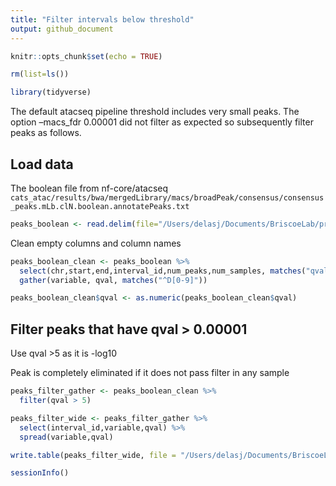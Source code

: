 ```yaml
---
title: "Filter intervals below threshold"
output: github_document
---
```


```r
knitr::opts_chunk$set(echo = TRUE)
```


```r

rm(list=ls())

library(tidyverse)

```

The default atacseq pipeline threshold includes very small peaks. The option --macs_fdr 0.00001 did not filter as expected so subsequently filter peaks as follows.


## Load data

The boolean file from nf-core/atacseq `cats_atac/results/bwa/mergedLibrary/macs/broadPeak/consensus/consensus_peaks.mLb.clN.boolean.annotatePeaks.txt`
  

```r

peaks_boolean <- read.delim(file="/Users/delasj/Documents/BriscoeLab/project_DV_ATAC_reproduce_analysis/inputs_cats-atac_1/consensus_peaks.mLb.clN.boolean.annotatePeaks.txt",header=TRUE, stringsAsFactors = FALSE)

```

Clean empty columns and column names

```r

peaks_boolean_clean <- peaks_boolean %>%
  select(chr,start,end,interval_id,num_peaks,num_samples, matches("qval$")) %>%
  gather(variable, qval, matches("^D[0-9]"))

peaks_boolean_clean$qval <- as.numeric(peaks_boolean_clean$qval)

```


## Filter peaks that have qval > 0.00001

Use qval >5 as it is -log10

Peak is completely eliminated if it does not pass filter in any sample

```r

peaks_filter_gather <- peaks_boolean_clean %>%
  filter(qval > 5)

peaks_filter_wide <- peaks_filter_gather %>%
  select(interval_id,variable,qval) %>%
  spread(variable,qval)

write.table(peaks_filter_wide, file = "/Users/delasj/Documents/BriscoeLab/project_DV_ATAC_reproduce_analysis/outputs_cats-atac_1/consensus_peakfdr_filtered.csv", quote = FALSE, row.names = FALSE)

```


```r
sessionInfo()
```

